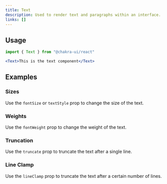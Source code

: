 ```yaml
---
title: Text
description: Used to render text and paragraphs within an interface.
links: []
---
```


<ExampleTabs name="text-basic" />

## Usage

```jsx
import { Text } from "@chakra-ui/react"
```

```jsx
<Text>This is the text component</Text>
```

## Examples

### Sizes

Use the `fontSize` or `textStyle` prop to change the size of the text.

<ExampleTabs name="text-with-sizes" />

### Weights

Use the `fontWeight` prop to change the weight of the text.

<ExampleTabs name="text-with-weights" />

### Truncation

Use the `truncate` prop to truncate the text after a single line.

<ExampleTabs name="text-with-truncate" />

### Line Clamp

Use the `lineClamp` prop to truncate the text after a certain number of lines.

<ExampleTabs name="text-with-line-clamp" />
